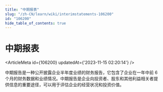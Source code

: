 ```yaml
---
title: "中期报表"
slug: "/zh-CN/learn/wiki/interimstatements-106200"
id: "106200"
hide_table_of_contents: true
---
```



# 中期报表

<ArticleMeta id={106200} updatedAt={'2023-11-15 02:20:14'} />
<div className='border-solid border-b border-t-0 my-4 border-[var(--ifm-color-gray-300)]' />

中期报告是一种公开披露企业半年度业绩的财务报告，它包含了企业在一年中前 6 个月的财务数据和业绩情况。中期报告是企业向投资者、股东和其他利益相关者提供信息的重要途径，可以用于评估企业的经营状况和投资价值。
